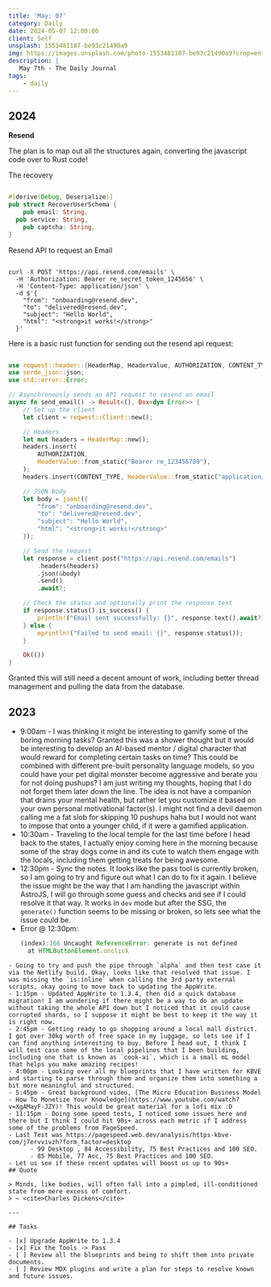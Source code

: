 ```yaml
---
title: 'May: 07'
category: Daily
date: 2024-05-07 12:00:00
client: Self
unsplash: 1553481187-be93c21490a9
img: https://images.unsplash.com/photo-1553481187-be93c21490a9?crop=entropy&cs=srgb&fm=jpg&ixid=MnwzNjM5Nzd8MHwxfHJhbmRvbXx8fHx8fHx8fDE2ODE3NDg2ODY&ixlib=rb-4.0.3&q=85
description: |
   May 7th - The Daily Journal
tags:
    - daily
---
```


## 2024

**Resend**

The plan is to map out all the structures again, converting the javascript code over to Rust code!

The recovery 

```rust

#[derive(Debug, Deserialize)]
pub struct RecoverUserSchema {
	pub email: String,
  pub service: String, 
	pub captcha: String,
}

```


Resend API to request an Email


```shell

curl -X POST 'https://api.resend.com/emails' \
  -H 'Authorization: Bearer re_secret_token_1245656' \
  -H 'Content-Type: application/json' \
  -d $'{
    "from": "onboarding@resend.dev",
    "to": "delivered@resend.dev",
    "subject": "Hello World",
    "html": "<strong>it works!</strong>"
  }'

```

Here is a basic rust function for sending out the resend api request:

```rust

use reqwest::header::{HeaderMap, HeaderValue, AUTHORIZATION, CONTENT_TYPE};
use serde_json::json;
use std::error::Error;

// Asynchronously sends an API request to resend an email
async fn send_email() -> Result<(), Box<dyn Error>> {
    // Set up the client
    let client = reqwest::Client::new();

    // Headers
    let mut headers = HeaderMap::new();
    headers.insert(
        AUTHORIZATION,
        HeaderValue::from_static("Bearer re_123456789"),
    );
    headers.insert(CONTENT_TYPE, HeaderValue::from_static("application/json"));

    // JSON body
    let body = json!({
        "from": "onboarding@resend.dev",
        "to": "delivered@resend.dev",
        "subject": "Hello World",
        "html": "<strong>it works!</strong>"
    });

    // Send the request
    let response = client.post("https://api.resend.com/emails")
        .headers(headers)
        .json(&body)
        .send()
        .await?;

    // Check the status and optionally print the response text
    if response.status().is_success() {
        println!("Email sent successfully: {}", response.text().await?);
    } else {
        eprintln!("Failed to send email: {}", response.status());
    }

    Ok(())
}

```

Granted this will still need a decent amount of work, including better thread management and pulling the data from the database.

## 2023

- 9:00am - I was thinking it might be interesting to gamify some of the boring morning tasks? Granted this was a shower thought but it would be interesting to develop an AI-based mentor / digital character that would reward for completing certain tasks on time? This could be combined with different pre-built personality language models, so you could have your pet digital monster become aggressive and berate you for not doing pushups? I am just writing my thoughts, hoping that I do not forget them later down the line. The idea is not have a companion that drains your mental health, but rather let you customize it based on your own personal motivational factor(s). I might not find a devil daemon calling me a fat slob for skipping 10 pushups haha but I would not want to impose that onto a younger child, if it were a gamified application.
- 10:30am - Traveling to the local temple for the last time before I head back to the states, I actually enjoy coming here in the morning because some of the stray dogs come in and its cute to watch them engage with the locals, including them getting treats for being awesome. 
- 12:30pm - Sync the notes. It looks like the pass tool is currently broken, so I am going to try and figure out what I can do to fix it again. I believe the issue might be the way that I am handling the javascript within AstroJS, I will go through some guess and checks and see if I could resolve it that way. It works in `dev` mode but after the SSG, the `generate()` function seems to be missing or broken, so lets see what the issue could be.
- Error @ 12:30pm: 
  ```javascript
  (index):166 Uncaught ReferenceError: generate is not defined
    at HTMLButtonElement.onclick 
```
- Going to try and push the pipe through `alpha` and then test case it via the Netlify build. Okay, looks like that resolved that issue. I was missing the `is:inline` when calling the 3rd party external scripts, okay going to move back to updating the AppWrite.
- 1:15pm - Updated AppWrite to 1.3.4, then did a quick database migration! I am wondering if there might be a way to do an update without taking the whole API down but I noticed that it could cause corrupted shards, so I suppose it might be best to keep it the way it is right now. 
- 2:45pm - Getting ready to go shopping around a local mall district. I got over 30kg worth of free space in my luggage, so lets see if I can find anything interesting to buy. Before I head out, I think I will test case some of the local pipelines that I been building, including one that is known as `cook-ai`, which is a small mL model that helps you make amazing recipes! 
- 4:00pm - Looking over all my blueprints that I have written for KBVE and starting to parse through them and organize them into something a bit more meaningful and structured. 
- 5:45pm - Great background video, [The Micro Education Business Model - How To Monetize Your Knowledge](https://www.youtube.com/watch?v=XgAMayF-JZY)! This would be great material for a lofi mix :D
- 11:15pm - Doing some speed tests, I noticed some issues here and there but I think I could hit 90s+ across each metric if I address some of the problems from PageSpeed. 
- Last Test was https://pagespeed.web.dev/analysis/https-kbve-com/j7ervvivzh?form_factor=desktop 
	  - 99 Desktop , 84 Accessibility, 75 Best Practices and 100 SEO.
	  - 85 Mobile, 77 Acc, 75 Best Practices and 100 SEO.
- Let us see if these recent updates will boost us up to 90s+
## Quote

> Minds, like bodies, will often fall into a pimpled, ill-conditioned state from mere excess of comfort.
> — <cite>Charles Dickens</cite>

---

## Tasks

- [x] Upgrade AppWrite to 1.3.4
- [x] Fix the Tools -> Pass
- [ ] Review all the blueprints and being to shift them into private documents.
- [ ] Review MDX plugins and write a plan for steps to resolve known and future issues.